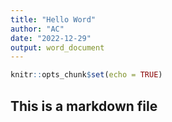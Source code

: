 ---
title: "Hello Word"
author: "AC"
date: "2022-12-29"
output: word_document
---

```{r setup, include=FALSE}
knitr::opts_chunk$set(echo = TRUE)
```
## This is a markdown file
